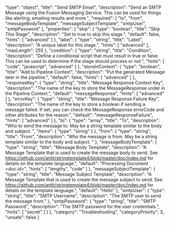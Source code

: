   "type": "object",
  "title": "Send SMTP Email",
  "description": "Send an SMTP Message using the Fusion Messaging Service.  This can be used for things like alerting, emailing results and more.",
  "required": [
    "to",
    "from",
    "messageBodyTemplate",
    "messageSubjectTemplate",
    "smtpUser",
    "smtpPassword"
  ],
  "properties": {
    "skip": {
      "type": "boolean",
      "title": "Skip This Stage",
      "description": "Set to true to skip this stage.",
      "default": false,
      "hints": [
        "advanced"
      ]
    },
    "label": {
      "type": "string",
      "title": "Label",
      "description": "A unique label for this stage.",
      "hints": [
        "advanced"
      ],
      "maxLength": 255
    },
    "condition": {
      "type": "string",
      "title": "Condition",
      "description": "Define a conditional script that must result in true or false. This can be used to determine if the stage should process or not.",
      "hints": [
        "code",
        "javascript",
        "advanced"
      ]
    },
    "storeInContext": {
      "type": "boolean",
      "title": "Add to Pipeline Context",
      "description": "Put the generated Message later in the pipeline.",
      "default": false,
      "hints": [
        "advanced"
      ]
    },
    "responseKey": {
      "type": "string",
      "title": "Message Response Context Key",
      "description": "The name of the key to store the MessageResponse under in the Pipeline Context.",
      "default": "messageResponse",
      "hints": [
        "advanced"
      ]
    },
    "errorKey": {
      "type": "string",
      "title": "Message Response Failure Key",
      "description": "The name of the key to store a boolean if sending a message failed.  If set, you can check the MessageResponse errorCode and other attributes for the reason.",
      "default": "messageResponseFailure",
      "hints": [
        "advanced"
      ]
    },
    "to": {
      "type": "array",
      "title": "To",
      "description": "Who to send the message to.  May be a string template similar to the body and subject. ",
      "items": {
        "type": "string"
      }
    },
    "from": {
      "type": "string",
      "title": "From",
      "description": "Who the message is from.  May be a string template similar to the body and subject. "
    },
    "messageBodyTemplate": {
      "type": "string",
      "title": "Message Body Template",
      "description": "A Message Template that is used to create the message body to send.  See https://github.com/antlr/stringtemplate4/blob/master/doc/index.md for details on the template language.",
      "default": "Processing Document <doc.id>",
      "hints": [
        "lengthy",
        "code"
      ]
    },
    "messageSubjectTemplate": {
      "type": "string",
      "title": "Message Subject Template",
      "description": "A Message Template that is used to create the message subject to send.  See https://github.com/antlr/stringtemplate4/blob/master/doc/index.md for details on the template language.",
      "default": "Hello"
    },
    "smtpUser": {
      "type": "string",
      "title": "SMTP Username",
      "description": "The SMTP user to send the message from."
    },
    "smtpPassword": {
      "type": "string",
      "title": "SMTP Password",
      "description": "The SMTP password for the user credentials.",
      "hints": [
        "secret"
      ]
    }
  },
  "category": "Troubleshooting",
  "categoryPriority": 3,
  "unsafe": false
}
